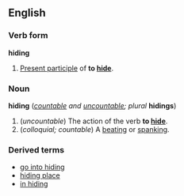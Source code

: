 ==English==
===Verb form===
'''hiding'''

#[[Present participle]] of '''to [[hide]]'''.

===Noun===
'''hiding''' (''[[countable]] and [[uncountable]]; plural'' '''hidings''')

#(''uncountable'') The action of the verb '''to [[hide]]'''.
#(''colloquial; countable'') A [[beating]] or [[spanking]].

===Derived terms===
*[[go into hiding]]
*[[hiding place]]
*[[in hiding]]